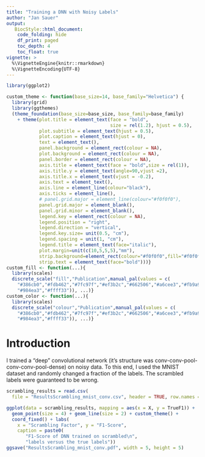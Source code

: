 ```yaml
---
title: "Training a DNN with Noisy Labels"
author: "Jan Sauer"
output: 
   BiocStyle::html_document:
    code_folding: hide
    df_print: paged
    toc_depth: 4
    toc_float: true
vignette: >
  %\VignetteEngine{knitr::rmarkdown}
  %\VignetteEncoding{UTF-8}
---
```


```r
library(ggplot2)

custom_theme <- function(base_size=14, base_family="Helvetica") {
  library(grid)
  library(ggthemes)
  (theme_foundation(base_size=base_size, base_family=base_family)
    + theme(plot.title = element_text(face = "bold",
                                      size = rel(1.2), hjust = 0.5), 
            plot.subtitle = element_text(hjust = 0.5),
            plot.caption = element_text(hjust = 0),
            text = element_text(),
            panel.background = element_rect(colour = NA),
            plot.background = element_rect(colour = NA),
            panel.border = element_rect(colour = NA),
            axis.title = element_text(face = "bold",size = rel(1)),
            axis.title.y = element_text(angle=90,vjust =2),
            axis.title.x = element_text(vjust = -0.2),
            axis.text = element_text(), 
            axis.line = element_line(colour="black"),
            axis.ticks = element_line(),
            # panel.grid.major = element_line(colour="#f0f0f0"),
            panel.grid.major = element_blank(),
            panel.grid.minor = element_blank(),
            legend.key = element_rect(colour = NA),
            legend.position = "right",
            legend.direction = "vertical",
            legend.key.size= unit(0.5, "cm"),
            legend.spacing = unit(1, "cm"),
            legend.title = element_text(face="italic"),
            plot.margin=unit(c(10,5,5,5),"mm"),
            strip.background=element_rect(colour="#f0f0f0",fill="#f0f0f0"),
            strip.text = element_text(face="bold")))}
custom_fill <- function(...){
  library(scales)
  discrete_scale("fill","Publication",manual_pal(values = c(
    "#386cb0","#fdb462","#7fc97f","#ef3b2c","#662506","#a6cee3","#fb9a99",
    "#984ea3","#ffff33")), ...)}
custom_color <- function(...){
  library(scales)
  discrete_scale("colour","Publication",manual_pal(values = c(
    "#386cb0","#fdb462","#7fc97f","#ef3b2c","#662506","#a6cee3","#fb9a99",
    "#984ea3","#ffff33")), ...)}
```


# Introduction

I trained a "deep" convolutional network (it's structure was conv-conv-pool-conv-conv-pool-dense) on noisy data. To this end, I used the MNIST dataset and randomly changed a fraction of the labels. The scrambled labels were guaranteed to be wrong.

```r
scrambling_results = read.csv(
  file = "ResultsScrambling_mnist_conv.csv", header = TRUE, row.names = NULL)

ggplot(data = scrambling_results, mapping = aes(x = X, y = TrueF1)) + 
  geom_point(size = 4) + geom_line(size = 2) + custom_theme() + 
  coord_fixed() + labs(
    x = "Scrambling Factor", y = "F1-Score", 
    caption = paste0(
       "F1-Score of DNN trained on scrambled\n",
       "labels versus the true labels"))
ggsave("ResultsScrambling_mnist_conv.pdf", width = 5, height = 5)
```
